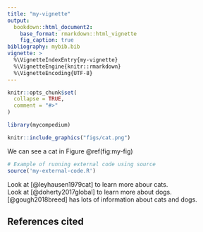 ```yaml
---
title: "my-vignette"
output: 
  bookdown::html_document2:
    base_format: rmarkdown::html_vignette
    fig_caption: true
bibliography: mybib.bib
vignette: >
  %\VignetteIndexEntry{my-vignette}
  %\VignetteEngine{knitr::rmarkdown}
  %\VignetteEncoding{UTF-8}
---
```


```r
knitr::opts_chunk$set(
  collapse = TRUE,
  comment = "#>"
)
```

```r
library(mycompedium)
```

```r

knitr::include_graphics("figs/cat.png")

```

We can see a cat in Figure \@ref(fig:my-fig)

```r
# Example of running external code using source
source('my-external-code.R')
```

Look at [@leyhausen1979cat] to learn more abour cats. <br />
Look at [@doherty2017global] to learn more about dogs. <br />
[@gough2018breed] has lots of information about cats and dogs. 

## References cited
